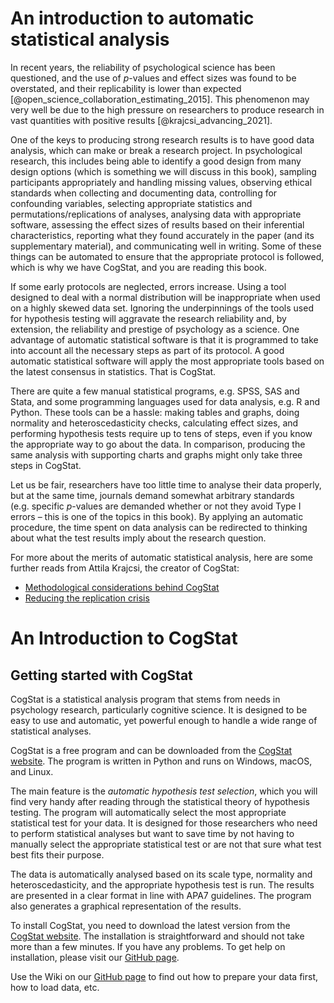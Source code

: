 # An introduction to automatic statistical analysis{#autostat}

In recent years, the reliability of psychological science has been questioned, and the use of $p$-values and effect sizes was found to be overstated, and their replicability is lower than expected [@open_science_collaboration_estimating_2015]. This phenomenon may very well be due to the high pressure on researchers to produce research in vast quantities with positive results [@krajcsi_advancing_2021].

One of the keys to producing strong research results is to have good data analysis, which can make or break a research project. In psychological research, this includes being able to identify a good design from many design options (which is something we will discuss in this book), sampling participants appropriately and handling missing values, observing ethical standards when collecting and documenting data, controlling for confounding variables, selecting appropriate statistics and permutations/replications of analyses, analysing data with appropriate software, assessing the effect sizes of results based on their inferential characteristics, reporting what they found accurately in the paper (and its supplementary material), and communicating well in writing. Some of these things can be automated to ensure that the appropriate protocol is followed, which is why we have CogStat, and you are reading this book.

If some early protocols are neglected, errors increase. Using a tool designed to deal with a normal distribution will be inappropriate when used on a highly skewed data set. Ignoring the underpinnings of the tools used for hypothesis testing will aggravate the research reliability and, by extension, the reliability and prestige of psychology as a science. One advantage of automatic statistical software is that it is programmed to take into account all the necessary steps as part of its protocol. A good automatic statistical software will apply the most appropriate tools based on the latest consensus in statistics. That is CogStat.

There are quite a few manual statistical programs, e.g. SPSS, SAS and Stata, and some programming languages used for data analysis, e.g. R and Python. These tools can be a hassle: making tables and graphs, doing normality and heteroscedasticity checks, calculating effect sizes, and performing hypothesis tests require up to tens of steps, even if you know the appropriate way to go about the data. In comparison, producing the same analysis with supporting charts and graphs might only take three steps in CogStat.

Let us be fair, researchers have too little time to analyse their data properly, but at the same time, journals demand somewhat arbitrary standards (e.g. specific $p$-values are demanded whether or not they avoid Type I errors -- this is one of the topics in this book). By applying an automatic procedure, the time spent on data analysis can be redirected to thinking about what the test results imply about the research question.

For more about the merits of automatic statistical analysis, here are some further reads from Attila Krajcsi, the creator of CogStat:

- [Methodological considerations behind CogStat](https://psyarxiv.com/hnmsq)
- [Reducing the replication crisis](https://docs.google.com/presentation/d/1HmSTPnTxDzW8hYZG7ujHaeHc0mRqqYeY95yKh56z61c)


# An Introduction to CogStat{#cogstat_intro}

## Getting started with CogStat{#gettingstarted}

CogStat is a statistical analysis program that stems from needs in psychology research, particularly cognitive science. It is designed to be easy to use and automatic, yet powerful enough to handle a wide range of statistical analyses. 

CogStat is a free program and can be downloaded from the [CogStat website](http://cogstat.org). The program is written in Python and runs on Windows, macOS, and Linux.

The main feature is the *automatic hypothesis test selection*, which you will find very handy after reading through the statistical theory of hypothesis testing. The program will automatically select the most appropriate statistical test for your data. It is designed for those researchers who need to perform statistical analyses but want to save time by not having to manually select the appropriate statistical test or are not that sure what test best fits their purpose.

The data is automatically analysed based on its scale type, normality and heteroscedasticity, and the appropriate hypothesis test is run. The results are presented in a clear format in line with APA7 guidelines. The program also generates a graphical representation of the results.


To install CogStat, you need to download the latest version from the [CogStat website](http://cogstat.org). The installation is straightforward and should not take more than a few minutes. If you have any problems. To get help on installation, please visit our [GitHub page](https://github.com/cogstat/cogstat/wiki/Installation).

Use the Wiki on our [GitHub page](https://github.com/cogstat/cogstat/wiki/Documentation-for-users) to find out how to prepare your data first, how to load data, etc.